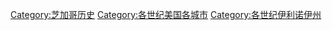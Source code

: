 [[Category:芝加哥历史|Category:芝加哥历史]]
[[Category:各世纪美国各城市|Category:各世纪美国各城市]]
[[Category:各世纪伊利诺伊州|Category:各世纪伊利诺伊州]]